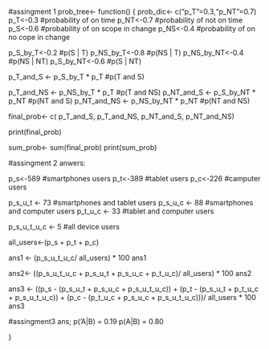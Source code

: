 


#assingment 1
 prob_tree<- function()
{
  prob_dic<- c("p_T"=0.3,"p_NT"=0.7)
  p_T<-0.3 #probability of on time
  p_NT<-0.7 #probability of not on time
  p_S<-0.6 #probability of on scope in change
  p_NS<-0.4 #probability of on no cope in change
  
  p_S_by_T<-0.2 #p(S | T)
  p_NS_by_T<-0.8 #p(NS | T)
  p_NS_by_NT<-0.4 #p(NS | NT)
  p_S_by_NT<-0.6 #p(S | NT)
  
  
  p_T_and_S <- p_S_by_T * p_T #p(T and S)
 
  p_T_and_NS <- p_NS_by_T * p_T #p(T and NS)
  p_NT_and_S <- p_S_by_NT * p_NT #p(NT and S)
  p_NT_and_NS <- p_NS_by_NT * p_NT #p(NT and NS)
  
  
  final_prob<- c( p_T_and_S, p_T_and_NS, p_NT_and_S, p_NT_and_NS) 
  
  print(final_prob)
  
  sum_prob<- sum(final_prob)
  print(sum_prob)
  
  
#assingment 2
 anwers:

p_s<-589 #smartphones users 
p_t<-389 #tablet users
p_c<-226 #camputer users

p_s_u_t <- 73 #smartphones and tablet users
p_s_u_c <- 88 #smartphones and computer users
p_t_u_c <- 33 #tablet and computer users

p_s_u_t_u_c <- 5 #all device users

all_users<-(p_s + p_t + p_c)


ans1 <- (p_s_u_t_u_c/ all_users) * 100
ans1

ans2<- ((p_s_u_t_u_c + p_s_u_t + p_s_u_c + p_t_u_c)/ all_users) * 100
ans2

ans3 <- ((p_s - (p_s_u_t + p_s_u_c + p_s_u_t_u_c)) + (p_t - (p_s_u_t + p_t_u_c + p_s_u_t_u_c)) + (p_c - (p_t_u_c + p_s_u_c + p_s_u_t_u_c)))/ all_users * 100
ans3


#assingment3
ans;
 p('A|B) = 0.19
 p(A|B) = 0.80



 
 
  
  
  
  
  
   
   
    
 }
 